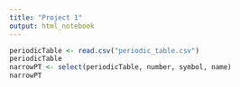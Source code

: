 ```yaml
---
title: "Project 1"
output: html_notebook
---
```


```r
periodicTable <- read.csv("periodic_table.csv")
periodicTable
narrowPT <- select(periodicTable, number, symbol, name)
narrowPT

```